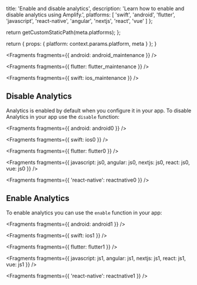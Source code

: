 
  title: 'Enable and disable analytics',
  description: 'Learn how to enable and disable analytics using Amplify.',
  platforms: [
    'swift',
    'android',
    'flutter',
    'javascript',
    'react-native',
    'angular',
    'nextjs',
    'react',
    'vue'
  ]
};

  return getCustomStaticPath(meta.platforms);
};

  return {
    props: {
      platform: context.params.platform,
      meta
    }
  };
}


<Fragments fragments={{ android: android_maintenance }} />


<Fragments fragments={{ flutter: flutter_maintenance }} />


<Fragments fragments={{ swift: ios_maintenance }} />

## Disable Analytics

Analytics is enabled by default when you configure it in your app. To disable Analytics in your app use the `disable` function:


<Fragments fragments={{ android: android0 }} />


<Fragments fragments={{ swift: ios0 }} />


<Fragments fragments={{ flutter: flutter0 }} />


<Fragments
  fragments={{
    javascript: js0,
    angular: js0,
    nextjs: js0,
    react: js0,
    vue: js0
  }}
/>


<Fragments fragments={{ 'react-native': reactnative0 }} />

## Enable Analytics

To enable analytics you can use the `enable` function in your app:


<Fragments fragments={{ android: android1 }} />


<Fragments fragments={{ swift: ios1 }} />


<Fragments fragments={{ flutter: flutter1 }} />


<Fragments
  fragments={{
    javascript: js1,
    angular: js1,
    nextjs: js1,
    react: js1,
    vue: js1
  }}
/>


<Fragments fragments={{ 'react-native': reactnative1 }} />
